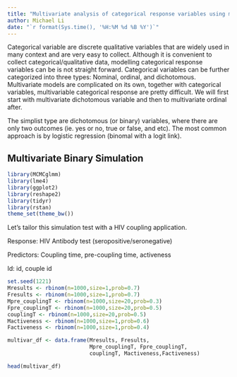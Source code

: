 ```yaml
---
title: "Multivariate analysis of categorical response variables using mixed modeling tricks"
author: Michael Li
date: "`r format(Sys.time(), '%H:%M %d %B %Y')`"
---
```


Categorical variable are discrete qualitative variables that are widely used in many context and are very easy to collect. Although it is convenient to collect categorical/qualitative data, modelling categorical response variables can be is not straight forward. Categorical variables can be further categorized into three types: Nominal, ordinal, and dichotomous. Multivariate models are complicated on its own, together with categorical variables, multivariable categorical response are pretty difficult. We will first start with multivariate dichotomous variable and then to multivariate ordinal after.

The simplist type are dichotomous (or binary) variables, where there are only two outcomes (ie. yes or no, true or false, and etc). The most common approach is by logistic regression (binomal with a logit link).

## Multivariate Binary Simulation

```r
library(MCMCglmm)
library(lme4)
library(ggplot2)
library(reshape2)
library(tidyr)
library(rstan)
theme_set(theme_bw())

```

Let's tailor this simulation test with a HIV coupling application. 

Response: HIV Antibody test (seropositive/seronegative)

Predictors: Coupling time, pre-coupling time, activeness

Id: id, couple id

```r
set.seed(1221)
Mresults <- rbinom(n=1000,size=1,prob=0.7)
Fresults <- rbinom(n=1000,size=1,prob=0.7)
Mpre_couplingT <- rbinom(n=1000,size=20,prob=0.3)
Fpre_couplingT <- rbinom(n=1000,size=20,prob=0.5)
couplingT <- rbinom(n=1000,size=20,prob=0.5)
Mactiveness <- rbinom(n=1000,size=1,prob=0.6)
Factiveness <- rbinom(n=1000,size=1,prob=0.4)

multivar_df <- data.frame(Mresults, Fresults, 
                          Mpre_couplingT, Fpre_couplingT, 
                          couplingT, Mactiveness,Factiveness)

head(multivar_df)

```

